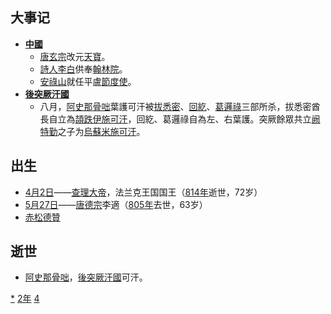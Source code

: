{{yearTOC|742|唐'''[[天寶_(唐玄宗)|天寶]]元年'''；日本'''[[天平_(聖武天皇)|天平]]十四年'''；渤海国'''[[大興_(大欽茂)|大興]]五年'''}}

== 大事记 ==
* '''[[中國|中國]]'''
**[[唐玄宗|唐玄宗]]改元[[天寶|天寶]]。
**[[詩人|詩人]][[李白|李白]]供奉[[翰林院|翰林院]]。
**[[安祿山|安祿山]]就任平盧[[節度使|節度使]]。
* '''[[後突厥汗國|後突厥汗國]]'''
**八月，[[阿史那骨咄|阿史那骨咄]]葉護可汗被[[拔悉密|拔悉密]]、[[回紇|回紇]]、[[葛邏祿|葛邏祿]]三部所杀，拔悉密酋長自立為[[頡跌伊施可汗|頡跌伊施可汗]]，回紇、葛邏祿自為左、右葉護。突厥餘眾共立[[阙特勤|阙特勤]]之子为[[烏蘇米施可汗|烏蘇米施可汗]]。

== 出生 ==
* [[4月2日|4月2日]]――[[查理大帝|查理大帝]]，法兰克王国国王（[[814年|814年]]逝世，72岁）
* [[5月27日|5月27日]]――[[唐德宗|唐德宗]]李適（[[805年|805年]]去世，63岁）
* [[赤松德贊|赤松德贊]]

== 逝世 ==
{{Wikisource year mention}}
*[[阿史那骨咄|阿史那骨咄]]，[[後突厥汗國|後突厥汗國]]可汗。

[[Category:742年|*]]
[[Category:740年代|2年]]
[[Category:8世纪各年|4]]